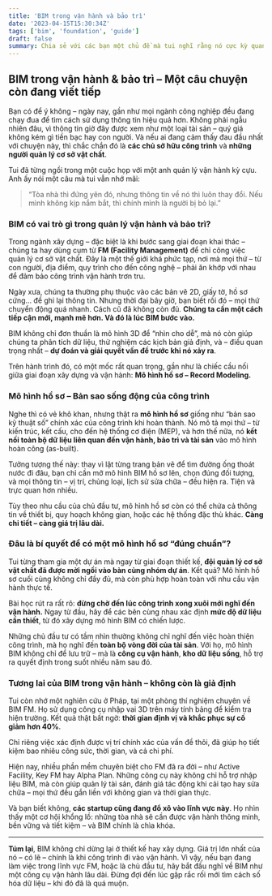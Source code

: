 ```yaml
---
title: 'BIM trong vận hành và bảo trì'
date: '2023-04-15T15:30:34Z'
tags: ['bim', 'foundation', 'guide']
draft: false
summary: Chia sẻ với các bạn một chủ đề mà tui nghĩ rằng nó cực kỳ quan trọng và đang dần trở thành xu hướng tất yếu trong ngành xây dựng của chúng ta, BIM trong Vận hành và Bảo trì (Operations & Maintenance - O&M).
---
```


## BIM trong vận hành & bảo trì – Một câu chuyện còn đang viết tiếp

Bạn có để ý không – ngày nay, gần như mọi ngành công nghiệp đều đang chạy đua để tìm cách sử dụng thông tin hiệu quả hơn. Không phải ngẫu nhiên đâu, vì thông tin giờ đây được xem như một loại tài sản – quý giá không kém gì tiền bạc hay con người. Và nếu ai đang cảm thấy đau đầu nhất với chuyện này, thì chắc chắn đó là **các chủ sở hữu công trình** và **những người quản lý cơ sở vật chất**.

Tui đã từng ngồi trong một cuộc họp với một anh quản lý vận hành kỳ cựu. Anh ấy nói một câu mà tui vẫn nhớ mãi:

> “Tòa nhà thì đứng yên đó, nhưng thông tin về nó thì luôn thay đổi. Nếu mình không kịp nắm bắt, thì chính mình là người bị bỏ lại.”

### BIM có vai trò gì trong quản lý vận hành và bảo trì?

Trong ngành xây dựng – đặc biệt là khi bước sang giai đoạn khai thác – chúng ta hay dùng cụm từ **FM (Facility Management)** để chỉ công việc quản lý cơ sở vật chất. Đây là một thế giới khá phức tạp, nơi mà mọi thứ – từ con người, địa điểm, quy trình cho đến công nghệ – phải ăn khớp với nhau để đảm bảo công trình vận hành trơn tru.

Ngày xưa, chúng ta thường phụ thuộc vào các bản vẽ 2D, giấy tờ, hồ sơ cứng… để ghi lại thông tin. Nhưng thời đại bây giờ, bạn biết rồi đó – mọi thứ chuyển động quá nhanh. Cách cũ đã không còn đủ. **Chúng ta cần một cách tiếp cận mới, mạnh mẽ hơn. Và đó là lúc BIM bước vào.**

BIM không chỉ đơn thuần là mô hình 3D để “nhìn cho dễ”, mà nó còn giúp chúng ta phân tích dữ liệu, thử nghiệm các kịch bản giả định, và – điều quan trọng nhất – **dự đoán và giải quyết vấn đề trước khi nó xảy ra**.

Trên hành trình đó, có một mốc rất quan trọng, gần như là chiếc cầu nối giữa giai đoạn xây dựng và vận hành: **Mô hình hồ sơ – Record Modeling.**

### Mô hình hồ sơ – Bản sao sống động của công trình

Nghe thì có vẻ khô khan, nhưng thật ra **mô hình hồ sơ** giống như “bản sao kỹ thuật số” chính xác của công trình khi hoàn thành. Nó mô tả mọi thứ – từ kiến trúc, kết cấu, cho đến hệ thống cơ điện (MEP), và hơn thế nữa, nó **kết nối toàn bộ dữ liệu liên quan đến vận hành, bảo trì và tài sản** vào mô hình hoàn công (as-built).

Tưởng tượng thế này: thay vì lật từng trang bản vẽ để tìm đường ống thoát nước đi đâu, bạn chỉ cần mở mô hình BIM hồ sơ lên, chọn đúng đối tượng, và mọi thông tin – vị trí, chủng loại, lịch sử sửa chữa – đều hiện ra. Tiện và trực quan hơn nhiều.

Tùy theo nhu cầu của chủ đầu tư, mô hình hồ sơ còn có thể chứa cả thông tin về thiết bị, quy hoạch không gian, hoặc các hệ thống đặc thù khác. **Càng chi tiết – càng giá trị lâu dài.**

### Đâu là bí quyết để có một mô hình hồ sơ “đúng chuẩn”?

Tui từng tham gia một dự án mà ngay từ giai đoạn thiết kế, **đội quản lý cơ sở vật chất đã được mời ngồi vào bàn cùng nhóm dự án**. Kết quả? Mô hình hồ sơ cuối cùng không chỉ đầy đủ, mà còn phù hợp hoàn toàn với nhu cầu vận hành thực tế.

Bài học rút ra rất rõ: **đừng chờ đến lúc công trình xong xuôi mới nghĩ đến vận hành.** Ngay từ đầu, hãy để các bên cùng nhau xác định **mức độ dữ liệu cần thiết**, từ đó xây dựng mô hình BIM có chiến lược.

Những chủ đầu tư có tầm nhìn thường không chỉ nghĩ đến việc hoàn thiện công trình, mà họ nghĩ đến **toàn bộ vòng đời của tài sản**. Với họ, mô hình BIM không chỉ để lưu trữ – mà là **công cụ vận hành**, **kho dữ liệu sống**, hỗ trợ ra quyết định trong suốt nhiều năm sau đó.

### Tương lai của BIM trong vận hành – không còn là giả định

Tui còn nhớ một nghiên cứu ở Pháp, tại một phòng thí nghiệm chuyên về BIM FM. Họ sử dụng công cụ nhập vai 3D trên máy tính bảng để kiểm tra hiện trường. Kết quả thật bất ngờ: **thời gian định vị và khắc phục sự cố giảm hơn 40%**.

Chỉ riêng việc xác định được vị trí chính xác của vấn đề thôi, đã giúp họ tiết kiệm bao nhiêu công sức, thời gian, và cả chi phí.

Hiện nay, nhiều phần mềm chuyên biệt cho FM đã ra đời – như Active Facility, Key FM hay Alpha Plan. Những công cụ này không chỉ hỗ trợ nhập liệu BIM, mà còn giúp quản lý tài sản, đánh giá tác động khi cải tạo hay sửa chữa – mọi thứ đều gắn liền với không gian và thời gian thực.

Và bạn biết không, **các startup cũng đang đổ xô vào lĩnh vực này**. Họ nhìn thấy một cơ hội khổng lồ: những tòa nhà sẽ cần được vận hành thông minh, bền vững và tiết kiệm – và BIM chính là chìa khóa.

---

**Túm lại**, BIM không chỉ dừng lại ở thiết kế hay xây dựng. Giá trị lớn nhất của nó – có lẽ – chính là khi công trình đi vào vận hành.
Vì vậy, nếu bạn đang làm việc trong lĩnh vực FM, hoặc là chủ đầu tư, hãy bắt đầu nghĩ về BIM như một công cụ vận hành lâu dài. Đừng đợi đến lúc gặp rắc rối mới tìm cách số hóa dữ liệu – khi đó đã là quá muộn.
